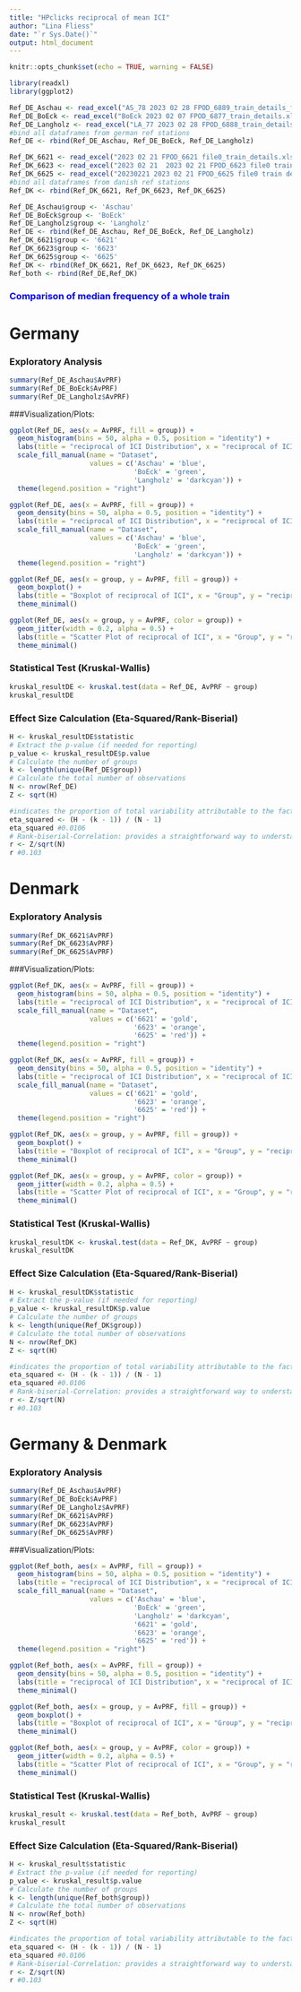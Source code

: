 ```yaml
---
title: "HPclicks reciprocal of mean ICI"
author: "Lina Fliess"
date: "`r Sys.Date()`"
output: html_document
---
```


```r
knitr::opts_chunk$set(echo = TRUE, warning = FALSE)
```

```r
library(readxl)
library(ggplot2)
```

```r
Ref_DE_Aschau <- read_excel("AS_78 2023 02 28 FPOD_6889_train_details_filtered.xlsx")
Ref_DE_BoEck <- read_excel("BoEck 2023 02 07 FPOD_6877_train_details.xlsx")
Ref_DE_Langholz <- read_excel("LA_77 2023 02 28 FPOD_6888_train_details_filtered.xlsx")
#bind all dataframes from german ref stations
Ref_DE <- rbind(Ref_DE_Aschau, Ref_DE_BoEck, Ref_DE_Langholz)
```

```r
Ref_DK_6621 <- read_excel("2023 02 21 FPOD_6621 file0_train_details.xlsx")
Ref_DK_6623 <- read_excel("2023 02 21  2023 02 21 FPOD_6623 file0 train details.xlsx")
Ref_DK_6625 <- read_excel("20230221 2023 02 21 FPOD_6625 file0 train details.xlsx")
#bind all dataframes from danish ref stations
Ref_DK <- rbind(Ref_DK_6621, Ref_DK_6623, Ref_DK_6625)
```

```r
Ref_DE_Aschau$group <- 'Aschau'
Ref_DE_BoEck$group <- 'BoEck'
Ref_DE_Langholz$group <- 'Langholz'
Ref_DE <- rbind(Ref_DE_Aschau, Ref_DE_BoEck, Ref_DE_Langholz)
Ref_DK_6621$group <- '6621'
Ref_DK_6623$group <- '6623'
Ref_DK_6625$group <- '6625'
Ref_DK <- rbind(Ref_DK_6621, Ref_DK_6623, Ref_DK_6625)
Ref_both <- rbind(Ref_DE,Ref_DK)
```

### <span style="color:blue">Comparison of median frequency of a whole train</span>###

# Germany

### Exploratory Analysis

```r
summary(Ref_DE_Aschau$AvPRF)
summary(Ref_DE_BoEck$AvPRF)
summary(Ref_DE_Langholz$AvPRF)
```

###Visualization/Plots:

```r
ggplot(Ref_DE, aes(x = AvPRF, fill = group)) +
  geom_histogram(bins = 50, alpha = 0.5, position = "identity") +
  labs(title = "reciprocal of ICI Distribution", x = "reciprocal of ICI", y = "Count") +
  scale_fill_manual(name = "Dataset", 
                    values = c('Aschau' = 'blue',
                               'BoEck' = 'green',
                               'Langholz' = 'darkcyan')) +
  theme(legend.position = "right")
```


```r
ggplot(Ref_DE, aes(x = AvPRF, fill = group)) +
  geom_density(bins = 50, alpha = 0.5, position = "identity") +
  labs(title = "reciprocal of ICI Distribution", x = "reciprocal of ICI", y = "Count") +
  scale_fill_manual(name = "Dataset", 
                    values = c('Aschau' = 'blue',
                               'BoEck' = 'green',
                               'Langholz' = 'darkcyan')) +
  theme(legend.position = "right")
```

```r
ggplot(Ref_DE, aes(x = group, y = AvPRF, fill = group)) +
  geom_boxplot() +
  labs(title = "Boxplot of reciprocal of ICI", x = "Group", y = "reciprocal of ICI") +
  theme_minimal()
```

```r
ggplot(Ref_DE, aes(x = group, y = AvPRF, color = group)) +
  geom_jitter(width = 0.2, alpha = 0.5) +
  labs(title = "Scatter Plot of reciprocal of ICI", x = "Group", y = "reciprocal of ICI") +
  theme_minimal()
```

### Statistical Test (Kruskal-Wallis)

```r
kruskal_resultDE <- kruskal.test(data = Ref_DE, AvPRF ~ group)
kruskal_resultDE
```

### Effect Size Calculation (Eta-Squared/Rank-Biserial)

```r
H <- kruskal_resultDE$statistic
# Extract the p-value (if needed for reporting)
p_value <- kruskal_resultDE$p.value
# Calculate the number of groups
k <- length(unique(Ref_DE$group))
# Calculate the total number of observations
N <- nrow(Ref_DE)
Z <- sqrt(H)

#indicates the proportion of total variability attributable to the factor. Values range from 0 to 1, with higher values indicating a larger effect.
eta_squared <- (H - (k - 1)) / (N - 1)
eta_squared #0.0106
# Rank-biserial-Correlation: provides a straightforward way to understand the effect size in terms of the standard normal distribution. An effect size of r around 0.1 is considered small, around 0.3 is medium, and around 0.5 is large.
r <- Z/sqrt(N)
r #0.103
```

# Denmark

### Exploratory Analysis

```r
summary(Ref_DK_6621$AvPRF)
summary(Ref_DK_6623$AvPRF)
summary(Ref_DK_6625$AvPRF)
```

###Visualization/Plots:

```r
ggplot(Ref_DK, aes(x = AvPRF, fill = group)) +
  geom_histogram(bins = 50, alpha = 0.5, position = "identity") +
  labs(title = "reciprocal of ICI Distribution", x = "reciprocal of ICI", y = "Count") +
  scale_fill_manual(name = "Dataset", 
                    values = c('6621' = 'gold', 
                               '6623' = 'orange', 
                               '6625' = 'red')) +
  theme(legend.position = "right")
```

```r
ggplot(Ref_DK, aes(x = AvPRF, fill = group)) +
  geom_density(bins = 50, alpha = 0.5, position = "identity") +
  labs(title = "reciprocal of ICI Distribution", x = "reciprocal of ICI", y = "Count") +
  scale_fill_manual(name = "Dataset", 
                    values = c('6621' = 'gold', 
                               '6623' = 'orange', 
                               '6625' = 'red')) +
  theme(legend.position = "right")
```

```r
ggplot(Ref_DK, aes(x = group, y = AvPRF, fill = group)) +
  geom_boxplot() +
  labs(title = "Boxplot of reciprocal of ICI", x = "Group", y = "reciprocal of ICI") +
  theme_minimal()
```

```r
ggplot(Ref_DK, aes(x = group, y = AvPRF, color = group)) +
  geom_jitter(width = 0.2, alpha = 0.5) +
  labs(title = "Scatter Plot of reciprocal of ICI", x = "Group", y = "reciprocal of ICI") +
  theme_minimal()
```

### Statistical Test (Kruskal-Wallis)

```r
kruskal_resultDK <- kruskal.test(data = Ref_DK, AvPRF ~ group)
kruskal_resultDK
```

### Effect Size Calculation (Eta-Squared/Rank-Biserial)

```r
H <- kruskal_resultDK$statistic
# Extract the p-value (if needed for reporting)
p_value <- kruskal_resultDK$p.value
# Calculate the number of groups
k <- length(unique(Ref_DK$group))
# Calculate the total number of observations
N <- nrow(Ref_DK)
Z <- sqrt(H)

#indicates the proportion of total variability attributable to the factor. Values range from 0 to 1, with higher values indicating a larger effect.
eta_squared <- (H - (k - 1)) / (N - 1)
eta_squared #0.0106
# Rank-biserial-Correlation: provides a straightforward way to understand the effect size in terms of the standard normal distribution. An effect size of r around 0.1 is considered small, around 0.3 is medium, and around 0.5 is large.
r <- Z/sqrt(N)
r #0.103
```

# Germany & Denmark

### Exploratory Analysis

```r
summary(Ref_DE_Aschau$AvPRF)
summary(Ref_DE_BoEck$AvPRF)
summary(Ref_DE_Langholz$AvPRF)
summary(Ref_DK_6621$AvPRF)
summary(Ref_DK_6623$AvPRF)
summary(Ref_DK_6625$AvPRF)
```

###Visualization/Plots:

```r
ggplot(Ref_both, aes(x = AvPRF, fill = group)) +
  geom_histogram(bins = 50, alpha = 0.5, position = "identity") +
  labs(title = "reciprocal of ICI Distribution", x = "reciprocal of ICI", y = "Count") +
  scale_fill_manual(name = "Dataset", 
                    values = c('Aschau' = 'blue',
                               'BoEck' = 'green',
                               'Langholz' = 'darkcyan',
                               '6621' = 'gold', 
                               '6623' = 'orange', 
                               '6625' = 'red')) +
  theme(legend.position = "right")
```

```r
ggplot(Ref_both, aes(x = AvPRF, fill = group)) +
  geom_density(bins = 50, alpha = 0.5, position = "identity") +
  labs(title = "reciprocal of ICI Distribution", x = "reciprocal of ICI", y = "Count") +
  theme_minimal()
```

```r
ggplot(Ref_both, aes(x = group, y = AvPRF, fill = group)) +
  geom_boxplot() +
  labs(title = "Boxplot of reciprocal of ICI", x = "Group", y = "reciprocal of ICI") +
  theme_minimal()
```

```r
ggplot(Ref_both, aes(x = group, y = AvPRF, color = group)) +
  geom_jitter(width = 0.2, alpha = 0.5) +
  labs(title = "Scatter Plot of reciprocal of ICI", x = "Group", y = "reciprocal of ICI") +
  theme_minimal()
```

### Statistical Test (Kruskal-Wallis)

```r
kruskal_result <- kruskal.test(data = Ref_both, AvPRF ~ group)
kruskal_result
```

### Effect Size Calculation (Eta-Squared/Rank-Biserial)

```r
H <- kruskal_result$statistic
# Extract the p-value (if needed for reporting)
p_value <- kruskal_result$p.value
# Calculate the number of groups
k <- length(unique(Ref_both$group))
# Calculate the total number of observations
N <- nrow(Ref_both)
Z <- sqrt(H)

#indicates the proportion of total variability attributable to the factor. Values range from 0 to 1, with higher values indicating a larger effect.
eta_squared <- (H - (k - 1)) / (N - 1)
eta_squared #0.0106
# Rank-biserial-Correlation: provides a straightforward way to understand the effect size in terms of the standard normal distribution. An effect size of r around 0.1 is considered small, around 0.3 is medium, and around 0.5 is large.
r <- Z/sqrt(N)
r #0.103
```